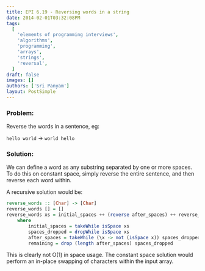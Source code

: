 ```yaml
---
title: EPI 6.19 - Reversing words in a string
date: 2014-02-01T03:32:08PM
tags:
  [
    'elements of programming interviews',
    'algorithms',
    'programming',
    'arrays',
    'strings',
    'reversal',
  ]
draft: false
images: []
authors: ['Sri Panyam']
layout: PostSimple
---
```


### Problem:

Reverse the words in a sentence, eg:

`hello world` -> `world hello`

### Solution:

We can define a word as any substring separated by one or more spaces. To do this on constant space, simply reverse the entire sentence, and then reverse each word within.

A recursive solution would be:

```haskell showLineNumbers
reverse_words :: [Char] -> [Char]
reverse_words [] = []
reverse_words xs = initial_spaces ++ (reverse after_spaces) ++ reverse_words remaining
    where
        initial_spaces = takeWhile isSpace xs
        spaces_dropped = dropWhile isSpace xs
        after_spaces = takeWhile (\x -> not (isSpace x)) spaces_dropped
        remaining = drop (length after_spaces) spaces_dropped
```

This is clearly not O(1) in space usage. The constant space solution would perform an in-place swapping of characters within the input array.
